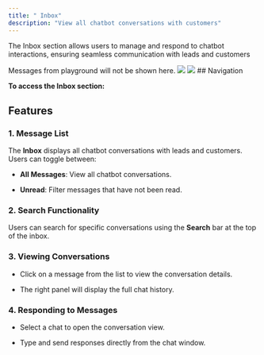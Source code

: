 ```yaml
---
title: " Inbox"
description: "View all chatbot conversations with customers"
---
```


The Inbox section allows users to manage and respond to chatbot interactions, ensuring seamless communication with leads and customers

<Note>
  Messages from playground will not be shown here.
</Note>
<img className="block w-full dark:hidden" src="/images/inbox_light.png" />
<img className="hidden w-full dark:block" src="/images/inbox_dark.png" />
## Navigation

**To access the Inbox section:**

<Steps>
  <Step title="Log in to your Bizmo.chat account." />

  <Step title="From the left sidebar, navigate to Inbox section under the Engagement category.." />
</Steps>


## Features

### 1. Message List

The **Inbox** displays all chatbot conversations with leads and customers. Users can toggle between:

* **All Messages**: View all chatbot conversations.

* **Unread**: Filter messages that have not been read.

### 2. Search Functionality

Users can search for specific conversations using the **Search** bar at the top of the inbox.

### 3. Viewing Conversations

* Click on a message from the list to view the conversation details.

* The right panel will display the full chat history.

### 4. Responding to Messages

* Select a chat to open the conversation view.

* Type and send responses directly from the chat window.
